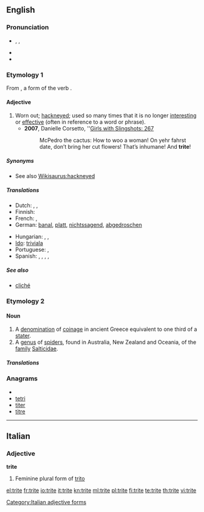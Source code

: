 ==English==

===Pronunciation===
* {{enPR|trīt}}, {{IPA|/traɪt/}}, {{SAMPA|/traIt/}}
* {{audio|en-us-trite.ogg|Audio (US)}}
* {{rhymes|aɪt}}

===Etymology 1===
From {{etyl|la}} {{term|tritus|lang=la}}, a form of the verb {{term|terere||to rub or wear|lang=la}}.

====Adjective====
{{en-adj|trit|er}}

# Worn out; [[hackneyed]]; used so many times that it is no longer [[interesting]] or [[effective]] (often in reference to a word or phrase).
#* '''2007''', Danielle Corsetto, ''[http://www.daniellecorsetto.com/archive.php?today=630&comic=267 Girls with Slingshots: 267]
#*: McPedro the cactus: How to woo a woman!  On yehr fahrst date, don’t bring her cut flowers!  That’s inhumane!  And '''trite'''!

=====Synonyms=====
* See also [[Wikisaurus:hackneyed]]

=====Translations=====
{{trans-top|worn out; hackneyed; used so many times that it is no longer interesting or effective}}
* Dutch: {{t-|nl|versleten}}, {{t+|nl|afgezaagd}}, {{t-|nl|banaal}}
* Finnish: {{t-|fi|kulunut}}
* French: {{t+|fr|banal}}, {{t+|fr|trivial}}
* German: [[banal]], [[platt]], [[nichtssagend]], [[abgedroschen]]
{{trans-mid}}
* Hungarian: {{t|hu|elkoptatott}}, {{t|hu|elcsépelt}}, {{t-|hu|banális}}
* [[Ido]]: [[triviala]]
* Portuguese: {{t+|pt|gasto}}, {{t+|pt|banal}}
* Spanish: {{t-|es|manido}}, {{t-|es|trillado}}, {{t+|es|cliché}}, {{t-|es|tópico}}, {{t-|es|lugar común}}
{{trans-bottom}}

=====See also=====
* [[cliché]]

===Etymology 2===
{{etystub}}

{{wikipedia|Trite (genus)}}

====Noun====
{{en-noun|-}}

# A [[denomination]] of [[coinage]] in ancient Greece equivalent to one third of a [[stater]].
# A [[genus]] of [[spider]]s, found in Australia, New Zealand and Oceania, of the [[family]] [[Salticidae]].

=====Translations=====
{{trans-top|denomination of ancient Greek coinage}}
{{trans-mid}}
{{trans-bottom}}

{{trans-top|spider genus}}
{{trans-mid}}
{{trans-bottom}}

===Anagrams===
* {{alphagram|eirtt}}
* [[tetri#English|tetri]]
* [[titer#English|titer]]
* [[titre#English|titre]]

----

==Italian==

===Adjective===
'''trite''' {{f}}

# Feminine plural form of [[trito]]

[[Category:Italian adjective forms]]

[[el:trite]]
[[fr:trite]]
[[io:trite]]
[[it:trite]]
[[kn:trite]]
[[ml:trite]]
[[pl:trite]]
[[fi:trite]]
[[te:trite]]
[[th:trite]]
[[vi:trite]]
